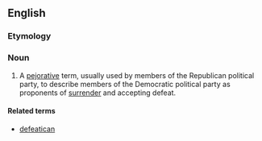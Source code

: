==English==

===Etymology===
{{blend|defeat|Democrat|lang=en}}

===Noun===
{{en-noun}}

# {{label|en|US}} A [[pejorative]] term, usually used by members of the Republican political party, to describe members of the Democratic political party as proponents of [[surrender]] and accepting defeat.

====Related terms====
* [[defeatican]]